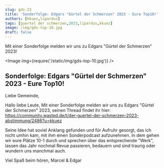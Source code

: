 ```yaml
---
slug: gds-23
title: 'Sonderfolge: Edgars "Gürtel der Schmerzen" 2023 - Eure Top10!'
authors: [kkuez,lipardus]
tags: [guertel der schmerzen,2023,lipardus,kkuez]
image: /img/gds-top-10.jpg
draft: false
---
```



Mit einer Sonderfolge melden wir uns zu Edgars "Gürtel der Schmerzen" 2023!

<Image img={require('/static/img/gds-top-10.jpg')} />

<!--truncate-->

## Sonderfolge: Edgars "Gürtel der Schmerzen" 2023 - Eure Top10!

Liebe Gemeinde,

Hallo liebe Leute,
Mit einer Sonderfolge melden wir uns zu Edgars "Gürtel der Schmerzen" 2023, seinen Thread findet ihr hier:
https://community.wasted.de/t/der-guertel-der-schmerzen-2023-abstimmung/2486?u=kkuez

Seine Idee hat soviel Anklang gefunden und für Aufruhr gesorgt, das ich nicht umhin kam, mit ihm einen Sonderpodcast aufzunehmen.
In dem gehen wir eure Plätze 10-1 durch und sprechen über das entsprechende "Werk", lassen das Jahr nochmal Revue passieren, bedauern und sind traurig oder wundern uns manchmal auch.

Viel Spaß beim hören,
Marcel & Edgar

<ReactPlayer
    width="100%"
    height="50px"
    controls
    url='https://m10z.picnotes.de/gds/GuertelDerSchmerzen23.mp3'
/>
